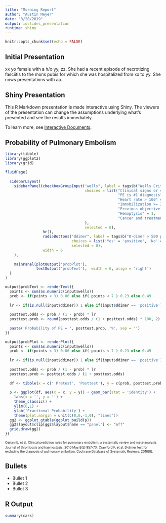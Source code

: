 ```yaml
---
title: "Morning Report"
author: "Austin Meyer"
date: "3/20/2019"
output: ioslides_presentation
runtime: shiny
---
```


```r
knitr::opts_chunk$set(echo = FALSE)
```


## Initial Presentation

xx yo female with a h/o yy, zz. She had a recent episode of necrotizing fasciitis to the mons pubis for which she was hospitalized from xx to yy. She nows presentations with aa.

## Shiny Presentation

This R Markdown presentation is made interactive using Shiny. The viewers of the presentation can change the assumptions underlying what's presented and see the results immediately. 

To learn more, see [Interactive Documents](http://rmarkdown.rstudio.com/authoring_shiny.html).

## Probability of Pulmonary Embolism

```r
library(tibble)
library(ggplot2)
library(grid)

fluidPage(
  
  sidebarLayout(
    sidebarPanel(checkboxGroupInput("wells", label = tags$b("Wells Criteria"), 
                                    choices = list("Clinical signs or symptoms of DVT" = 3, 
                                                   "PE is #1 diagnosis" = 3, 
                                                   "Heart rate > 100" = 1.5,
                                                   "Immobilization >= 3 days or surgery in last 4 weeks" = 1.5, 
                                                   "Previous objective PE or DVT" = 1.5, 
                                                   "Hemoptysis" = 1,
                                                   "Cancer and treatment in last 6 months" = 1
                                    ),
                                    selected = 0),
                 hr(),
                 radioButtons("ddimer", label = tags$b("D-dimer > 500 µg/L"), 
                              choices = list('Yes' = 'positive', 'No' = 'negative'),
                              selected = 0),
                 width = 6
    ),
    
    mainPanel(plotOutput('probPlot'), 
              textOutput('probText'),  width = 6, align = 'right')
  )
)

output$probText <- renderText({
  points <- sum(as.numeric(input$wells))
  prob <- if(points < 3) 0.06 else if( points < 7 ) 0.23 else 0.49
  
  lr <- if(is.null(input$ddimer)) 1 else if(input$ddimer == 'positive') 0.91 / (1 - 0.6) else if(input$ddimer == 'negative') (1 - 0.91) / 0.6
  
  posttest.odds <- prob / (1 - prob) * lr
  posttest.prob <- round(posttest.odds / (1 + posttest.odds) * 100, 2)
  
  paste('Probability of PE = ', posttest.prob, '%', sep = '')
})

output$probPlot <- renderPlot({
  points <- sum(as.numeric(input$wells))
  prob <- if(points < 3) 0.06 else if( points < 7 ) 0.23 else 0.49
  
  lr <- if(is.null(input$ddimer)) 1 else if(input$ddimer == 'positive') 0.90 / (1 - 0.45) else if(input$ddimer == 'negative') (1 - 0.95) / 0.65
  
  posttest.odds <- prob / (1 - prob) * lr
  posttest.prob <- posttest.odds / (1 + posttest.odds)
  
  df <- tibble(x = c(' Pretest', 'Posttest'), y = c(prob, posttest.prob))
  
  p <- ggplot(df, aes(x = x, y = y)) + geom_bar(stat = 'identity') + 
    labs(x = '', y = '') +
    theme_classic() + 
    ylim(0,1) + 
    ylab('Fractional Probability') +
    theme(plot.margin = unit(c(0,0,-1,0), "lines"))
  gg2 <- ggplot_gtable(ggplot_build(p))
  gg2$layout$clip[gg2$layout$name == "panel"] <- "off"
  grid.draw(gg2)
})

```

<font size="1">Ceriani E, et al. Clinical prediction rules for pulmonary embolism: a systematic review and meta‐analysis. Journal of thrombosis and haemostasis. 2010 May;8(5):957-70.</font>
<font size="1">Crawford F, et al. D‐dimer test for excluding the diagnosis of pulmonary embolism. Cochrane Database of Systematic Reviews. 2016(8).</font>

## Bullets

- Bullet 1
- Bullet 2
- Bullet 3

## R Output

```r
summary(cars)
```


